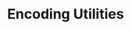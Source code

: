 ---
title: Encoding Utilities
description: 'Utilities for common tasks involving data encoding.'
---